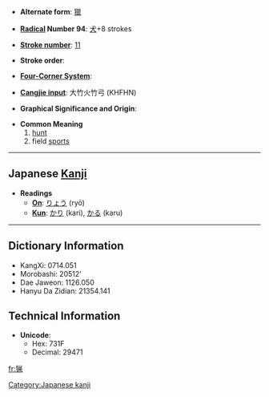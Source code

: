* '''Alternate form''': [[獵]]

* '''[[Wiktionary:Chinese radical index| Radical]] Number 94''': [[Wiktionary:Chinese radical index 犬|犬]]+8 strokes

* '''[[Wiktionary:Chinese total strokes index|Stroke number]]''': [[Wiktionary:Chinese total strokes index 11|11]]

* '''Stroke order''': 

* '''[[Wiktionary:Chinese four corner index|Four-Corner System]]''': 

* '''[[Wiktionary:Chinese Cangjie index|Cangjie input]]''': 大竹火竹弓 (KHFHN)

* '''Graphical Significance and Origin''': 

* '''Common Meaning'''
*#[[hunt]]
*# field [[sport]]s

----

== Japanese [[Kanji]] ==

* '''Readings'''
** '''[[On]]''': [[りょう]] (ryō)
** '''[[Kun]]''': [[かり]] (kari), [[かる]] (karu)
  

----

== Dictionary Information ==

* KangXi: 0714.051
* Morobashi: 20512'
* Dae Jaweon: 1126.050
* Hanyu Da Zidian: 21354.141

== Technical Information ==

* '''Unicode''':
** Hex: 731F
** Decimal: 29471

[[Category:Japanese kanji]]

[[fr:猟]]